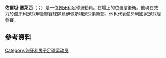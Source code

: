 {{blpunsourced|time=2015-06-01T15:10:59+00:00}}
{{expand|time=2015-06-01T15:10:59+00:00}}
'''佐爾坦·塞萊西'''（{{lang-hu|Zoltán Szélesi}}；{{bd|1981年|11月22日}}）是一位[[匈牙利|匈牙利]]足球運動員。在場上的位置是後衛。他現在效力於[[匈牙利足球甲級聯賽|匈牙利足球甲級聯賽]]球隊[[烏伊佩斯特足球俱樂部|烏伊佩斯特足球俱樂部]]。他也代表[[匈牙利國家足球隊|匈牙利國家足球隊]]參賽。
==參考資料==
{{Reflist}}

{{DEFAULTSORT: Szélesi, Zoltán}}
[[Category:匈牙利男子足球运动员|Category:匈牙利男子足球运动员]]